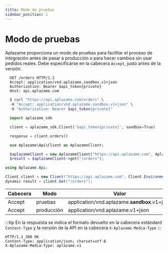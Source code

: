 ```yaml
---
title: Modo de pruebas
sidebar_position: 1
---
```


# Modo de pruebas
Aplazame proporciona un modo de pruebas para facilitar el proceso de integración antes de pasar a producción o para hacer cambios sin usar pedidos reales. Debe especificarse en la cabecera `Accept`, justo antes de la versión.

<Tabs>
  <TabItem value="http" label="http">

```http
  GET /orders HTTP/1.1
  Accept: application/vnd.aplazame.sandbox.v1+json
  Authorization: Bearer $api_token{private}
  Host: api.aplazame.com
```

  </TabItem>
  <TabItem value="shell" label="shell" default>

```powershell
  $ curl "https://api.aplazame.com/orders" \
  -H "Accept: application/vnd.aplazame.sandbox.v1+json" \
  -H "Authorization: Bearer $api_token{private}"
```

  </TabItem>
  <TabItem value="require" label="python" default>

```python
  import aplazame_sdk

  client = aplazame_sdk.Client('$api_token{private}', sandbox=True)

  response = client.orders()
```
  </TabItem>

  <TabItem value="php" label="php" default>

```php
  use Aplazame\Api\Client as AplazameClient;

  $aplazameClient = new AplazameClient("https://api.aplazame.com", AplazameClient::ENVIRONMENT_SANDBOX, "$api_token{private}");
  $result = $aplazameClient->get("/orders");
```
  </TabItem>
  <TabItem value="C" label="C#" default>

  ```csharp
  using Aplazame.Api;

  Client client = new Client("https://api.aplazame.com", Client.EnvironmentSandbox, "$api_token{private}");
  dynamic result = client.Get("/orders");
  ```
  </TabItem>
</Tabs>

Cabecera | Modo | Valor
-------- | ---------------- | -----
Accept | pruebas | application/vnd.aplazame.**sandbox**.v1+json
Accept | producción | application/vnd.aplazame.v1+json

:::tip
En la respuesta se indica el formato devuelto en la cabecera estándard `Content-Type` y la versión de la API en la cabecera `X-Aplazame-Media-Type`
:::

```http
HTTP/1.1 200 OK
Content-Type: application/json; charset=utf-8
X-Aplazame-Media-Type: aplazame.v1
```



